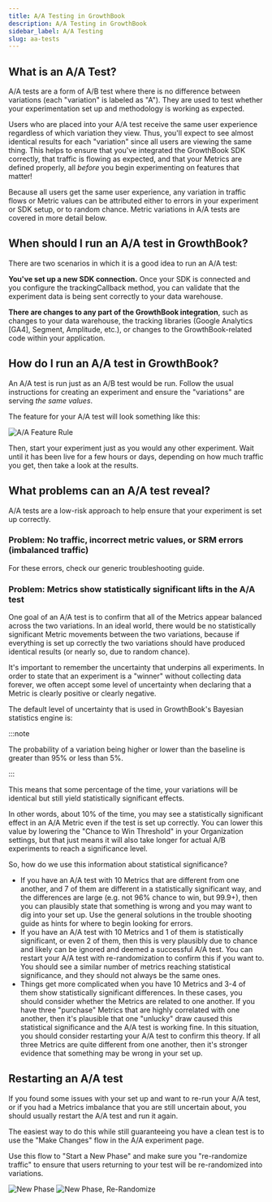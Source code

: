 ```yaml
---
title: A/A Testing in GrowthBook
description: A/A Testing in GrowthBook
sidebar_label: A/A Testing
slug: aa-tests
---
```


## What is an A/A Test?

A/A tests are a form of A/B test where there is no difference between variations (each "variation" is labeled as "A"). They are used to test whether your experimentation set up and methodology is working as expected.

Users who are placed into your A/A test receive the same user experience regardless of which variation they view. Thus, you'll expect to see almost identical results for each "variation" since all users are viewing the same thing. This helps to ensure that you've integrated the GrowthBook SDK correctly, that traffic is flowing as expected, and that your Metrics are defined properly, all _before_ you begin experimenting on features that matter!

Because all users get the same user experience, any variation in traffic flows or Metric values can be attributed either to errors in your experiment or SDK setup, or to random chance. Metric variations in A/A tests are covered in more detail below.

## When should I run an A/A test in GrowthBook?

There are two scenarios in which it is a good idea to run an A/A test:

**You've set up a new SDK connection.** Once your SDK is connected and you configure the trackingCallback method, you can validate that the experiment data is being sent correctly to your data warehouse.

**There are changes to any part of the GrowthBook integration**, such as changes to your data warehouse, the tracking libraries (Google Analytics [GA4], Segment, Amplitude, etc.), or changes to the GrowthBook-related code within your application.

## How do I run an A/A test in GrowthBook?

An A/A test is run just as an A/B test would be run. Follow the usual instructions for creating an experiment and ensure the "variations" are serving _the same values_.

The feature for your A/A test will look something like this:

![A/A Feature Rule](/images/aa-feature-rule.png)

Then, start your experiment just as you would any other experiment. Wait until it has been live for a few hours or days, depending on how much traffic you get, then take a look at the results.

## What problems can an A/A test reveal?

A/A tests are a low-risk approach to help ensure that your experiment is set up correctly.

### Problem: No traffic, incorrect metric values, or SRM errors (imbalanced traffic)

For these errors, check our generic troubleshooting guide.

### Problem: Metrics show statistically significant lifts in the A/A test

One goal of an A/A test is to confirm that all of the Metrics appear balanced across the two variations. In an ideal world, there would be no statistically significant Metric movements between the two variations, because if everything is set up correctly the two variations should have produced identical results (or nearly so, due to random chance).

It's important to remember the uncertainty that underpins all experiments. In order to state that an experiment is a "winner" without collecting data forever, we often accept some level of uncertainty when declaring that a Metric is clearly positive or clearly negative.

The default level of uncertainty that is used in GrowthBook's Bayesian statistics engine is:

:::note

The probability of a variation being higher or lower than the baseline is greater than 95% or less than 5%.

:::

This means that some percentage of the time, your variations will be identical but still yield statistically significant effects.

In other words, about 10% of the time, you may see a statistically significant effect in an A/A Metric even if the test is set up correctly. You can lower this value by lowering the "Chance to Win Threshold" in your Organization settings, but that just means it will also take longer for actual A/B experiments to reach a significance level.

So, how do we use this information about statistical significance?

- If you have an A/A test with 10 Metrics that are different from one another, and 7 of them are different in a statistically significant way, and the differences are large (e.g. not 96% chance to win, but 99.9+), then you can plausibly state that something is wrong and you may want to dig into your set up. Use the general solutions in the trouble shooting guide as hints for where to begin looking for errors.
- If you have an A/A test with 10 Metrics and 1 of them is statistically significant, or even 2 of them, then this is very plausibly due to chance and likely can be ignored and deemed a successful A/A test. You can restart your A/A test with re-randomization to confirm this if you want to. You should see a similar number of metrics reaching statistical significance, and they should not always be the same ones.
- Things get more complicated when you have 10 Metrics and 3-4 of them show statistically significant differences. In these cases, you should consider whether the Metrics are related to one another. If you have three "purchase" Metrics that are highly correlated with one another, then it's plausible that one "unlucky" draw caused this statistical significance and the A/A test is working fine. In this situation, you should consider restarting your A/A test to confirm this theory. If all three Metrics are quite different from one another, then it's stronger evidence that something may be wrong in your set up.

## Restarting an A/A test

If you found some issues with your set up and want to re-run your A/A test, or if you had a Metrics imbalance that you are still uncertain about, you should usually restart the A/A test and run it again.

The easiest way to do this while still guaranteeing you have a clean test is to use the "Make Changes" flow in the A/A experiment page.

Use this flow to "Start a New Phase" and make sure you "re-randomize traffic" to ensure that users returning to your test will be re-randomized into variations.

![New Phase](/images/new-phase.png)
![New Phase, Re-Randomize](/images/new-phase-rerandomize.png)
